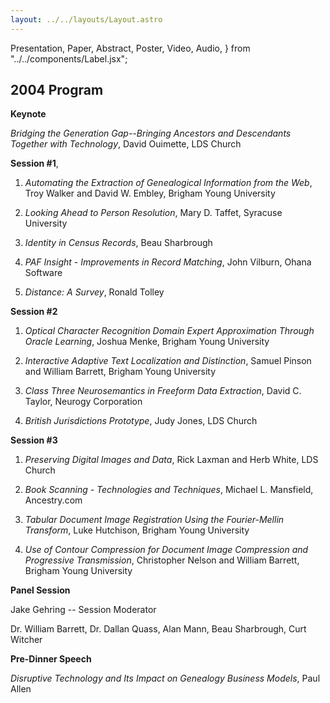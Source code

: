 ```yaml
---
layout: ../../layouts/Layout.astro
---
```


  Presentation,
  Paper,
  Abstract,
  Poster,
  Video,
  Audio,
} from "../../components/Label.jsx";

## 2004 Program

**Keynote**

_Bridging the Generation Gap--Bringing Ancestors and Descendants Together with
Technology_, David Ouimette, LDS
Church<Presentation url="/conf/2004/ouimette-bridging-presentation-fhtw2004.pdf" />

**Session #1**,

1. _Automating the Extraction of Genealogical Information from the Web_, Troy
   Walker and David W. Embley, Brigham Young
   University<Abstract url="/conf/2004/walker-automating-fhtw2004.pdf" /><Presentation url="/conf/2004/walker-automating-presentation-fhtw2004.pdf" />

1. _Looking Ahead to Person Resolution_, Mary D. Taffet, Syracuse
   University<Abstract url="/conf/2004/taffet-looking-fhtw2004.pdf" /><Presentation url="/conf/2004/taffet-looking-presentation-fhtw2004.pdf" />

1. _Identity in Census Records_, Beau
   Sharbrough<Abstract url="/conf/2004/sharbrough-identity-fhtw2004.pdf" /><Presentation url="/conf/2004/sharbrough-identity-presentation-fhtw2004.pdf" />

1. _PAF Insight - Improvements in Record Matching_, John Vilburn, Ohana
   Software<Abstract url="/conf/2004/vilburn-insight-fhtw2004.pdf" /><Presentation url="/conf/2004/vilburn-insight-presentation-fhtw2004.pdf" />

1. _Distance: A Survey_, Ronald
   Tolley<Abstract url="/conf/2004/tolley-distance-fhtw2004.pdf" /><Presentation url="/conf/2004/tolley-distance-presentation-fhtw2004.pdf" />

**Session #2**

1. _Optical Character Recognition Domain Expert Approximation Through Oracle
   Learning_, Joshua Menke, Brigham Young
   University<Abstract url="/conf/2004/menke-optical-fhtw2004.pdf" /><Presentation url="/conf/2004/menke-optical-presentation-fhtw2004.pdf" />

1. _Interactive Adaptive Text Localization and Distinction_, Samuel Pinson and
   William Barrett, Brigham Young
   University<Abstract url="/conf/2004/pinson-interactive-fhtw2004.pdf" /><Presentation url="/conf/2004/pinson-interactive-presentation-fhtw2004.pdf" />

1. _Class Three Neurosemantics in Freeform Data Extraction_, David C. Taylor,
   Neurogy
   Corporation<Abstract url="/conf/2004/taylor-class-fhtw2004.pdf" /><Presentation url="/conf/2004/taylor-class-presentation-fhtw2004.pdf" />

1. _British Jurisdictions Prototype_, Judy Jones, LDS
   Church<Abstract url="/conf/2004/jones-british-fhtw2004.pdf" /><Presentation url="/conf/2004/jones-british-presentation-fhtw2004.pdf" />

**Session #3**

1. _Preserving Digital Images and Data_, Rick Laxman and Herb White, LDS
   Church<Abstract url="/conf/2004/laxman-preserving-fhtw2004.pdf" /><Presentation url="/conf/2004/laxman-preserving-presentation-fhtw2004.pdf" />

1. _Book Scanning - Technologies and Techniques_, Michael L. Mansfield,
   Ancestry.com<Abstract url="/conf/2004/mansfield-book-fhtw2004.pdf" /><Presentation url="/conf/2004/mansfield-book-presentation-fhtw2004.pdf" />

1. _Tabular Document Image Registration Using the Fourier-Mellin Transform_,
   Luke Hutchison, Brigham Young
   University<Abstract url="/conf/2004/hutchison-tabular-fhtw2004.pdf" /><Presentation url="/conf/2004/hutchison-tabular-presentation-fhtw2004.pdf" />

1. _Use of Contour Compression for Document Image Compression and Progressive
   Transmission_, Christopher Nelson and William Barrett, Brigham Young
   University<Abstract url="/conf/2004/nelson-use-fhtw2004.pdf" /><Presentation url="/conf/2004/nelson-use-presentation-fhtw2004.pdf" />

**Panel Session**

Jake Gehring -- Session Moderator

Dr. William Barrett, Dr. Dallan Quass, Alan Mann, Beau Sharbrough, Curt Witcher

**Pre-Dinner Speech**

_Disruptive Technology and Its Impact on Genealogy Business Models_, Paul Allen
